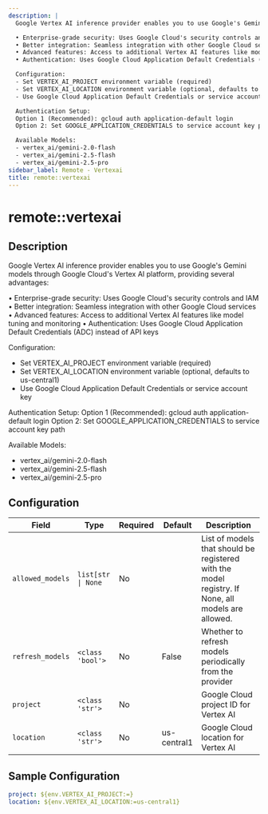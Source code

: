 ```yaml
---
description: |
  Google Vertex AI inference provider enables you to use Google's Gemini models through Google Cloud's Vertex AI platform, providing several advantages:

  • Enterprise-grade security: Uses Google Cloud's security controls and IAM
  • Better integration: Seamless integration with other Google Cloud services
  • Advanced features: Access to additional Vertex AI features like model tuning and monitoring
  • Authentication: Uses Google Cloud Application Default Credentials (ADC) instead of API keys

  Configuration:
  - Set VERTEX_AI_PROJECT environment variable (required)
  - Set VERTEX_AI_LOCATION environment variable (optional, defaults to us-central1)
  - Use Google Cloud Application Default Credentials or service account key

  Authentication Setup:
  Option 1 (Recommended): gcloud auth application-default login
  Option 2: Set GOOGLE_APPLICATION_CREDENTIALS to service account key path

  Available Models:
  - vertex_ai/gemini-2.0-flash
  - vertex_ai/gemini-2.5-flash
  - vertex_ai/gemini-2.5-pro
sidebar_label: Remote - Vertexai
title: remote::vertexai
---
```


# remote::vertexai

## Description

Google Vertex AI inference provider enables you to use Google's Gemini models through Google Cloud's Vertex AI platform, providing several advantages:

• Enterprise-grade security: Uses Google Cloud's security controls and IAM
• Better integration: Seamless integration with other Google Cloud services
• Advanced features: Access to additional Vertex AI features like model tuning and monitoring
• Authentication: Uses Google Cloud Application Default Credentials (ADC) instead of API keys

Configuration:
- Set VERTEX_AI_PROJECT environment variable (required)
- Set VERTEX_AI_LOCATION environment variable (optional, defaults to us-central1)
- Use Google Cloud Application Default Credentials or service account key

Authentication Setup:
Option 1 (Recommended): gcloud auth application-default login
Option 2: Set GOOGLE_APPLICATION_CREDENTIALS to service account key path

Available Models:
- vertex_ai/gemini-2.0-flash
- vertex_ai/gemini-2.5-flash
- vertex_ai/gemini-2.5-pro

## Configuration

| Field | Type | Required | Default | Description |
|-------|------|----------|---------|-------------|
| `allowed_models` | `list[str \| None` | No |  | List of models that should be registered with the model registry. If None, all models are allowed. |
| `refresh_models` | `<class 'bool'>` | No | False | Whether to refresh models periodically from the provider |
| `project` | `<class 'str'>` | No |  | Google Cloud project ID for Vertex AI |
| `location` | `<class 'str'>` | No | us-central1 | Google Cloud location for Vertex AI |

## Sample Configuration

```yaml
project: ${env.VERTEX_AI_PROJECT:=}
location: ${env.VERTEX_AI_LOCATION:=us-central1}
```
